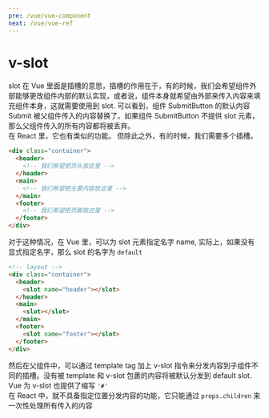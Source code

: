 ```yaml
---
pre: /vue/vue-component
next: /vue/vue-ref
---
```

# v-slot
slot 在 Vue 里面是插槽的意思，插槽的作用在于，有的时候，我们会希望组件外部能够更改组件内部的默认实现，或者说，组件本身就希望由外部来传入内容来填充组件本身，这就需要使用到 slot.
<CodePen html="/code/v-slot/v-slot.html" deps="/code/v-slot/v-slot.json" code="/code/v-slot/v-slot.js"/>
可以看到，组件 SubmitButton 的默认内容 Submit 被父组件传入的内容替换了。如果组件 SubmitButton 不提供 slot 元素，那么父组件传入的所有内容都将被丢弃。  
在 React 里，它也有类似的功能。
<CodePen html="/code/v-slot/v-slot.html" deps="/code/v-slot/v-slot.json" code="/code/v-slot/v-slot-react.js" type="babel"/>
但除此之外，有的时候，我们需要多个插槽。

```html
<div class="container">
  <header>
    <!-- 我们希望把页头放这里 -->
  </header>
  <main>
    <!-- 我们希望把主要内容放这里 -->
  </main>
  <footer>
    <!-- 我们希望把页脚放这里 -->
  </footer>
</div>
```
对于这种情况，在 Vue 里，可以为 slot 元素指定名字 name, 实际上，如果没有显式指定名字，那么 slot 的名字为 <code>default</code>
```html
<!-- layout -->
<div class="container">
  <header>
    <slot name="header"></slot>
  </header>
  <main>
    <slot></slot>
  </main>
  <footer>
    <slot name="footer"></slot>
  </footer>
</div>
```
然后在父组件中，可以通过 template tag 加上 v-slot 指令来分发内容到子组件不同的插槽。没有被 template 和 v-slot 包裹的内容将被默认分发到 default slot.
<CodePen html="/code/v-slot/v-slot.html" deps="/code/v-slot/v-slot.json" code="/code/v-slot/v-slot-name.js"/>
Vue 为 v-slot 也提供了缩写 <code>'#'</code>  
在 React 中，就不具备指定位置分发内容的功能，它只能通过 <code>props.children</code> 来一次性处理所有传入的内容